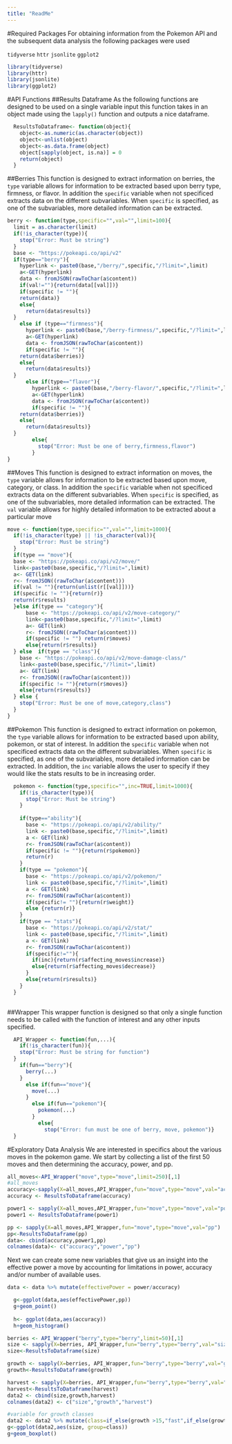 ```yaml
---
title: "ReadMe"
---
```

#Required Packages
For obtaining information from the Pokemon API and the subsequent data analysis the following packages were used

`tidyverse`
`httr`
`jsonlite`
`ggplot2`

```r
library(tidyverse)
library(httr)
library(jsonlite)
library(ggplot2)
```
#API Functions
##Results Dataframe
As the following functions are designed to be used on a single variable input this function takes in an object made using the `lapply()` function and outputs a nice dataframe.
```r
  ResultsToDataframe<- function(object){
    object<-as.numeric(as.character(object))
    object<-unlist(object)
    object<-as.data.frame(object)
    object[sapply(object, is.na)] = 0
    return(object)
  }
```

##Berries
This function is designed to extract information on berries, the `type` variable allows for information to be extracted based upon berry type, firmness, or flavor. In addition the `specific` variable when not specificed extracts data on the different subvariables. When `specific` is specified, as one of the subvariables, more detailed information can be extracted.
```r
berry <- function(type,specific="",val="",limit=100){
  limit = as.character(limit)
  if(!is_character(type)){
    stop("Error: Must be string")
  }
  base <- "https://pokeapi.co/api/v2"
  if(type=="berry"){
    hyperlink <- paste0(base,"/berry/",specific,"/?limit=",limit)
    a<-GET(hyperlink)
    data <- fromJSON(rawToChar(a$content))
    if(val!=""){return(data[[val]])}
    if(specific != ""){
    return(data)}
    else{
      return(data$results)}
  }
    else if (type=="firmness"){
      hyperlink <- paste0(base,"/berry-firmness/",specific,"/?limit=",limit)
      a<-GET(hyperlink)
      data <- fromJSON(rawToChar(a$content))
      if(specific != ""){
    return(data$berries)}
    else{
      return(data$results)}
  }
      else if(type=="flavor"){
        hyperlink <- paste0(base,"/berry-flavor/",specific,"/?limit=",limit)
        a<-GET(hyperlink)
        data <- fromJSON(rawToChar(a$content))
        if(specific != ""){
    return(data$berries)}
    else{
      return(data$results)}
  }
        else{
          stop("Error: Must be one of berry,firmness,flavor")
        }
}
```



##Moves
This function is designed to extract information on moves, the `type` variable allows for information to be extracted based upon move, category, or class. In addition the `specific` variable when not specificed extracts data on the different subvariables. When `specific` is specified, as one of the subvariables, more detailed information can be extracted. The `val` variable allows for highly detailed information to be extracted about a particular move 
```r
move <- function(type,specific="",val="",limit=1000){
  if(!is_character(type) || !is_character(val)){
    stop("Error: Must be string")
  }
  if(type == "move"){
  base <- "https://pokeapi.co/api/v2/move/"
  link<-paste0(base,specific,"/?limit=",limit)
  a<- GET(link)
  r<- fromJSON((rawToChar(a$content)))
  if(val != ""){return(unlist(r[[val]]))}
  if(specific != ""){return(r)}
  return(r$results)
  }else if(type == "category"){
      base <- "https://pokeapi.co/api/v2/move-category/"
      link<-paste0(base,specific,"/?limit=",limit)
      a<- GET(link)
      r<- fromJSON((rawToChar(a$content)))
      if(specific != "") return(r$moves)
      else{return(r$results)}
  } else  if(type == "class"){
    base <- "https://pokeapi.co/api/v2/move-damage-class/"
    link<-paste0(base,specific,"/?limit=",limit)
    a<- GET(link)
    r<- fromJSON((rawToChar(a$content)))
    if(specific != ""){return(r$moves)}
    else{return(r$results)}
  } else {
    stop("Error: Must be one of move,category,class")
  }
}
```


##Pokemon
This function is designed to extract information on pokemon, the `type` variable allows for information to be extracted based upon ability, pokemon, or stat of interest. In addition the `specific` variable when not specificed extracts data on the different subvariables. When `specific` is specified, as one of the subvariables, more detailed information can be extracted. In addition, the `inc` variable allows the user to specify if they would like the stats results to be in increasing order.
```r
  pokemon <- function(type,specific="",inc=TRUE,limit=1000){
    if(!is_character(type)){
      stop("Error: Must be string")
    } 
  
    if(type=="ability"){
      base <- "https://pokeapi.co/api/v2/ability/"
      link <- paste0(base,specific,"/?limit=",limit)
      a <- GET(link)
      r<- fromJSON(rawToChar(a$content))
      if(specific != ""){return(r$pokemon)}
      return(r)
    }
    if(type == "pokemon"){
      base <- "https://pokeapi.co/api/v2/pokemon/"
      link <- paste0(base,specific,"/?limit=",limit)
      a <- GET(link)
      r<- fromJSON(rawToChar(a$content))
      if(specific!= ""){return(r$weight)}
      else {return(r)}
    }
    if(type == "stats"){
      base <- "https://pokeapi.co/api/v2/stat/"
      link <- paste0(base,specific,"/?limit=",limit)
      a <- GET(link)
      r<- fromJSON(rawToChar(a$content))
      if(specific!=""){
        if(inc){return(r$affecting_moves$increase)}
        else{return(r$affecting_moves$decrease)}
      }
      else{return(r$results)}
    }
  }
  
```


##Wrapper
This wrapper function is designed so that only a single function needs to be called with the function of interest and any other inputs specified.
```r
  API_Wrapper <- function(fun,...){
    if(!is_character(fun)){
    stop("Error: Must be string for function")
  }
    if(fun=="berry"){
      berry(...)
    }
      else if(fun=="move"){
        move(...)
      }
        else if(fun=="pokemon"){
          pokemon(...)
        }
          else{
            stop("Error: fun must be one of berry, move, pokemon")}
  }
```

#Exploratory Data Analysis
We are interested in specifics about the various moves in the pokemon game. We start by collecting a list of the first 50 moves and then determining the accuracy, power, and pp.
```r
all_moves<-API_Wrapper("move",type="move",limit=250)[,1]
#all_moves
accuracy<-sapply(X=all_moves,API_Wrapper,fun="move",type="move",val="accuracy")
accuracy <- ResultsToDataframe(accuracy)

power1 <- sapply(X=all_moves,API_Wrapper,fun="move",type="move",val="power")
power1 <- ResultsToDataframe(power1)

pp <- sapply(X=all_moves,API_Wrapper,fun="move",type="move",val="pp")
pp<-ResultsToDataframe(pp)
data<- cbind(accuracy,power1,pp)
colnames(data)<- c("accuracy","power","pp")

```

Next we can create some new variables that give us an insight into the effective power a move by accounting for limitations in power, accuracy and/or number of available uses.
```r
data <- data %>% mutate(effectivePower = power/accuracy)
```


```r
  g<-ggplot(data,aes(effectivePower,pp))
  g+geom_point()
  
  h<- ggplot(data,aes(accuracy))
  h+geom_histogram()
```
```r
berries <- API_Wrapper("berry",type="berry",limit=50)[,1]
size <- sapply(X=berries, API_Wrapper,fun="berry",type="berry",val="size")
size<-ResultsToDataframe(size)

growth <- sapply(X=berries, API_Wrapper,fun="berry",type="berry",val="growth_time")
growth<-ResultsToDataframe(growth)

harvest <- sapply(X=berries, API_Wrapper,fun="berry",type="berry",val="max_harvest")
harvest<-ResultsToDataframe(harvest)
data2 <- cbind(size,growth,harvest)
colnames(data2) <- c("size","growth","harvest")

```
```r
#variable for growth classes
data2 <- data2 %>% mutate(class=if_else(growth >15,"fast",if_else(growth >10,"average",if_else(growth > 5,"slow","very slow"))))
g<-ggplot(data2,aes(size, group=class))
g+geom_boxplot()


```





